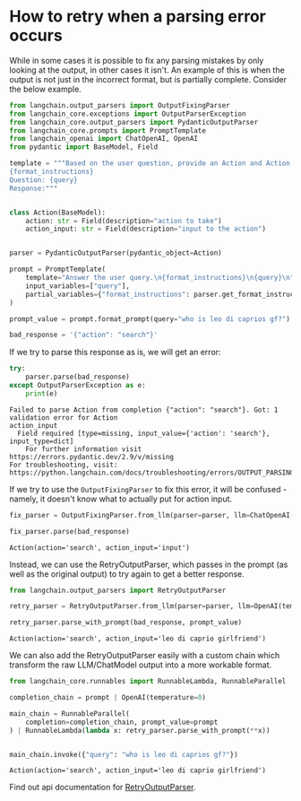 # How to retry when a parsing error occurs

While in some cases it is possible to fix any parsing mistakes by only looking at the output, in other cases it isn't. An example of this is when the output is not just in the incorrect format, but is partially complete. Consider the below example.


```python
from langchain.output_parsers import OutputFixingParser
from langchain_core.exceptions import OutputParserException
from langchain_core.output_parsers import PydanticOutputParser
from langchain_core.prompts import PromptTemplate
from langchain_openai import ChatOpenAI, OpenAI
from pydantic import BaseModel, Field
```


```python
template = """Based on the user question, provide an Action and Action Input for what step should be taken.
{format_instructions}
Question: {query}
Response:"""


class Action(BaseModel):
    action: str = Field(description="action to take")
    action_input: str = Field(description="input to the action")


parser = PydanticOutputParser(pydantic_object=Action)
```


```python
prompt = PromptTemplate(
    template="Answer the user query.\n{format_instructions}\n{query}\n",
    input_variables=["query"],
    partial_variables={"format_instructions": parser.get_format_instructions()},
)
```


```python
prompt_value = prompt.format_prompt(query="who is leo di caprios gf?")
```


```python
bad_response = '{"action": "search"}'
```

If we try to parse this response as is, we will get an error:


```python
try:
    parser.parse(bad_response)
except OutputParserException as e:
    print(e)
```
```output
Failed to parse Action from completion {"action": "search"}. Got: 1 validation error for Action
action_input
  Field required [type=missing, input_value={'action': 'search'}, input_type=dict]
    For further information visit https://errors.pydantic.dev/2.9/v/missing
For troubleshooting, visit: https://python.langchain.com/docs/troubleshooting/errors/OUTPUT_PARSING_FAILURE
```
If we try to use the `OutputFixingParser` to fix this error, it will be confused - namely, it doesn't know what to actually put for action input.


```python
fix_parser = OutputFixingParser.from_llm(parser=parser, llm=ChatOpenAI())
```


```python
fix_parser.parse(bad_response)
```



```output
Action(action='search', action_input='input')
```


Instead, we can use the RetryOutputParser, which passes in the prompt (as well as the original output) to try again to get a better response.


```python
from langchain.output_parsers import RetryOutputParser
```


```python
retry_parser = RetryOutputParser.from_llm(parser=parser, llm=OpenAI(temperature=0))
```


```python
retry_parser.parse_with_prompt(bad_response, prompt_value)
```



```output
Action(action='search', action_input='leo di caprio girlfriend')
```


We can also add the RetryOutputParser easily with a custom chain which transform the raw LLM/ChatModel output into a more workable format.


```python
from langchain_core.runnables import RunnableLambda, RunnableParallel

completion_chain = prompt | OpenAI(temperature=0)

main_chain = RunnableParallel(
    completion=completion_chain, prompt_value=prompt
) | RunnableLambda(lambda x: retry_parser.parse_with_prompt(**x))


main_chain.invoke({"query": "who is leo di caprios gf?"})
```
```output
Action(action='search', action_input='leo di caprio girlfriend')
```
Find out api documentation for [RetryOutputParser](https://python.langchain.com/api_reference/langchain/output_parsers/langchain.output_parsers.retry.RetryOutputParser.html#langchain.output_parsers.retry.RetryOutputParser).


```python

```
